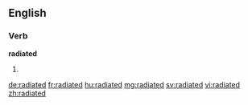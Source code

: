 ==English==

===Verb===
'''radiated'''

# {{en-past of|radiate}}

[[de:radiated]]
[[fr:radiated]]
[[hu:radiated]]
[[mg:radiated]]
[[sv:radiated]]
[[vi:radiated]]
[[zh:radiated]]